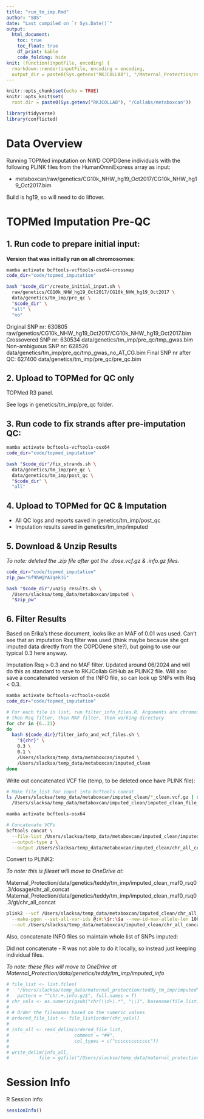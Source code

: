 ```yaml
---
title: "run_tm_imp.Rmd"
author: "SDS"
date: "Last compiled on `r Sys.Date()`"
output: 
  html_document:
    toc: true
    toc_float: true
    df_print: kable
    code_folding: hide
knit: (function(inputFile, encoding) {
  rmarkdown::render(inputFile, encoding = encoding,
  output_dir = paste0(Sys.getenv("RKJCOLLAB"), "/Maternal_Protection/reports")) })
---
```


```r
knitr::opts_chunk$set(echo = TRUE)
knitr::opts_knit$set(
  root.dir = paste0(Sys.getenv("RKJCOLLAB"), "/Collabs/metaboxcan"))

library(tidyverse)
library(conflicted)

```

# **Data Overview**

Running TOPMed imputation on NWD COPDGene individuals with the following PLINK
files from the HumanOmniExpress array as input:

+ metaboxcan/raw/genetics/CG10k_NHW_hg19_Oct2017/CG10k_NHW_hg19_Oct2017.bim

Build is hg19, so will need to do liftover.

# **TOPMed Imputation Pre-QC**

## 1. Run code to prepare initial input:

**Version that was initially run on all chromosomes:**

```zsh
mamba activate bcftools-vcftools-osx64-crossmap
code_dir="code/topmed_imputation"

bash "$code_dir"/create_initial_input.sh \
  raw/genetics/CG10k_NHW_hg19_Oct2017/CG10k_NHW_hg19_Oct2017 \
  data/genetics/tm_imp/pre_qc \
  "$code_dir" \
  "all" \
  "no"

```

Original SNP nr:   630805 raw/genetics/CG10k_NHW_hg19_Oct2017/CG10k_NHW_hg19_Oct2017.bim
Crossovered SNP nr:   630534 data/genetics/tm_imp/pre_qc/tmp_gwas.bim
Non-ambiguous SNP nr:   628526 data/genetics/tm_imp/pre_qc/tmp_gwas_no_AT_CG.bim
Final SNP nr after QC:   627400 data/genetics/tm_imp/pre_qc/pre_qc.bim

## 2. Upload to TOPMed for QC only

TOPMed R3 panel.

See logs in genetics/tm_imp/pre_qc folder.

## 3. Run code to fix strands after pre-imputation QC:


```zsh
mamba activate bcftools-vcftools-osx64
code_dir="code/topmed_imputation"

bash "$code_dir"/fix_strands.sh \
  data/genetics/tm_imp/pre_qc \
  data/genetics/tm_imp/post_qc \
  "$code_dir" \
  "all"

```


## 4. Upload to TOPMed for QC & Imputation

+ All QC logs and reports saved in genetics/tm_imp/post_qc
+ Imputation results saved in genetics/tm_imp/imputed

## 5. Download & Unzip Results

*To note: deleted the .zip file after got the .dose.vcf.gz & .info.gz files.*

```zsh
code_dir="code/topmed_imputation"
zip_pw="6f9hW@YAIqek1G"

bash "$code_dir"/unzip_results.sh \
  /Users/slacksa/temp_data/metaboxcan/imputed \
  "$zip_pw"

```

## 6. Filter Results

Based on Erika's these document, looks like an MAF of 0.01 was used. Can't see
that an imputation Rsq filter was used (think maybe because she got imputed
data directly from the COPDGene site?), but going to use our typical 0.3 here
anyway.

Imputation Rsq > 0.3 and no MAF filter. Updated around 06/2024 and will do this
as standard to save to RKJCollab GitHub as PLINK2 file. Will also save a
concatenated version of the INFO file, so can look up SNPs with Rsq < 0.3.

```zsh
mamba activate bcftools-vcftools-osx64
code_dir="code/topmed_imputation"

# For each file in list, run filter_info_files.R. Arguments are chromosome,
# then Rsq filter, then MAF filter, then working directory
for chr in {6..21}
do
  bash ${code_dir}/filter_info_and_vcf_files.sh \
    "${chr}" \
    0.3 \
    0.1 \
    /Users/slacksa/temp_data/metaboxcan/imputed \
    /Users/slacksa/temp_data/metaboxcan/imputed_clean
done
```

Write out concatenated VCF file (temp, to be deleted once have PLINK file):

```zsh
# Make file_list for input into bcftools concat
ls /Users/slacksa/temp_data/metaboxcan/imputed_clean/*_clean.vcf.gz | sort -V > \
  /Users/slacksa/temp_data/metaboxcan/imputed_clean/imputed_clean_file_list.txt

```

```zsh
mamba activate bcftools-osx64

# Concatenate VCFs
bcftools concat \
  --file-list /Users/slacksa/temp_data/metaboxcan/imputed_clean/imputed_clean_file_list.txt \
  --output-type z \
  --output /Users/slacksa/temp_data/metaboxcan/imputed_clean/chr_all_concat.vcf.gz

```

Convert to PLINK2:

*To note: this is fileset will move to OneDrive at:*

Maternal_Protection/data/genetics/teddy/tm_imp/imputed_clean_maf0_rsq0.3/dosage/chr_all_concat
Maternal_Protection/data/genetics/teddy/tm_imp/imputed_clean_maf0_rsq0.3/gt/chr_all_concat

```zsh
plink2 --vcf /Users/slacksa/temp_data/metaboxcan/imputed_clean/chr_all_concat.vcf.gz \
  --make-pgen --set-all-var-ids @:#:\$r:\$a --new-id-max-allele-len 1000 \
  --out /Users/slacksa/temp_data/metaboxcan/imputed_clean/chr_all_concat

```

Also, concatenate INFO files so maintain whole list of SNPs imputed:

Did not concatenate - R was not able to do it locally, so instead just keeping
individual files.

*To note: these files will move to OneDrive at*
*Maternal_Protection/data/genetics/teddy/tm_imp/imputed_info*

```r
# file_list <- list.files(
#   "/Users/slacksa/temp_data/maternal_protection/teddy_tm_imp/imputed",
#   pattern = "^chr.+.info.gz$", full.names = T)
# chr_vals <- as.numeric(gsub("chr(\\d+).*", "\\1", basename(file_list)))
# 
# # Order the filenames based on the numeric values
# ordered_file_list <- file_list[order(chr_vals)]
# 
# info_all <- read_delim(ordered_file_list,
#                        comment = "##",
#                        col_types = c("ccccccccccccc"))
# 
# write_delim(info_all,
#           file = gzfile("/Users/slacksa/temp_data/maternal_protection/teddy_tm_imp/imputed/chr_all_concat.info.gz"))

```

# **Session Info**

R Session info:

```r
sessionInfo()
```